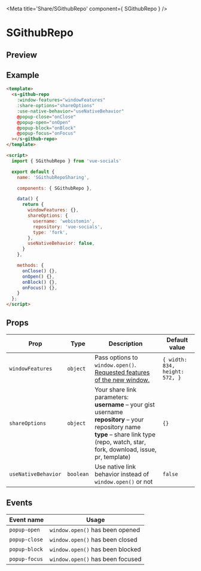 
<Meta title='Share/SGithubRepo' component={ SGithubRepo } />

<style>{`
  .custom-preview .base-canvas {
    height: auto;
  }
`}</style>

# SGithubRepo

## Preview

<Preview className="custom-preview">
  <Story id='share-sgithubrepo--default' />
</Preview>

## Example

```html
<template>
  <s-github-repo
    :window-features="windowFeatures"
    :share-options="shareOptions"
    :use-native-behavior="useNativeBehavior"
    @popup-close="onClose"
    @popup-open="onOpen"
    @popup-block="onBlock"
    @popup-focus="onFocus"
  ></s-github-repo>
</template>

<script>
  import { SGithubRepo } from 'vue-socials'

  export default {
    name: 'SGithubRepoSharing',

    components: { SGithubRepo },

    data() {
      return {
        windowFeatures: {},
        shareOptions: {
          username: 'webistomin',
          repository: 'vue-socials',
          type: 'fork',
        },
        useNativeBehavior: false,
      }
    },

    methods: {
      onClose() {},
      onOpen() {},
      onBlock() {},
      onFocus() {},
    }
  };
</script>
```

## Props

| Prop | Type | Description | Default value |
| ------ | ------ | ------ | ------ |
`windowFeatures` | `object` | Pass options to `window.open()`. [Requested features of the new window.](https://developer.mozilla.org/en-US/docs/Web/API/Window/open#window_features) | `{ width: 834, height: 572, }`
`shareOptions` | `object` | Your share link parameters: <br /> **username** – your gist username <br /> **repository** – your repository name <br /> **type** – share link type (repo, watch, star, fork, download, issue, pr, template) <br /> | `{}`
`useNativeBehavior` | `boolean` | Use native link behavior instead of `window.open()` or not | `false`

## Events

| Event name | Usage |
| ------ | ------ |
`popup-open` | `window.open()` has been opened |
`popup-close` | `window.open()` has been closed |
`popup-block` | `window.open()` has been blocked |
`popup-focus` | `window.open()` has been focused |

